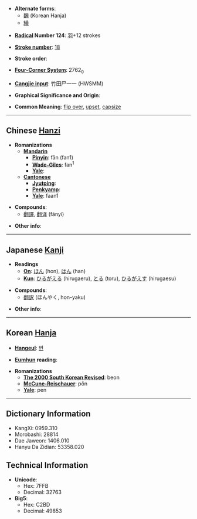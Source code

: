 * '''Alternate forms''':
** [[飜]] (Korean Hanja)
** [[繙]]<!-- really a variant? -->

* '''[[Wiktionary:Chinese radical index| Radical]] Number 124''': [[Wiktionary:Chinese radical index 羽|羽]]+12 strokes

* '''[[Wiktionary:Chinese total strokes index|Stroke number]]''': [[Wiktionary:Chinese total strokes index 18|18]]

* '''Stroke order''': 

* '''[[Wiktionary:Chinese four corner index|Four-Corner System]]''': 2762<sub>0</sub>

* '''[[Wiktionary:Chinese Cangjie index|Cangjie input]]''': 竹田尸一一 (HWSMM)

* '''Graphical Significance and Origin''': 

* '''Common Meaning''': [[flip over]], [[upset]], [[capsize]]

----

== Chinese [[Hanzi]] ==

* '''Romanizations'''
** '''[[Mandarin]]'''
*** '''[[Pinyin]]''': fān (fan1)
*** '''[[Wade-Giles]]''': fan<sup>1</sup>
*** '''[[Yale]]''': 
** '''[[Cantonese]]'''
*** '''[[Jyutping]]''':
*** '''[[Penkyamp]]''': 
*** '''[[Yale]]''': faan1

* '''Compounds''':
** [[翻譯]], [[翻译]] (fānyì)

* '''Other info''': 

----

== Japanese [[Kanji]] ==

* '''Readings'''
** '''[[On]]''': [[ほん]] (hon), [[はん]] (han)
** '''[[Kun]]''': [[ひるがえる]] (hirugaeru), [[とる]] (toru), [[ひるがえす]] (hirugaesu)

* '''Compounds''':
** [[翻訳]] (ほんやく, hon-yaku)

* '''Other info''':  

----

== Korean [[Hanja]] ==

* '''[[Hangeul]]''': [[번]]

* '''[[Eumhun]] reading''': 

* '''Romanizations'''
** '''[[The 2000 South Korean Revised Romanization|The 2000 South Korean Revised]]''': beon
** '''[[McCune-Reischauer]]''': pŏn
** '''[[Yale]]''': pen

----

== Dictionary Information ==

* KangXi: 0959.310
* Morobashi: 28814
* Dae Jaweon: 1406.010
* Hanyu Da Zidian: 53358.020

== Technical Information ==

* '''Unicode''':
** Hex: 7FFB
** Decimal: 32763
* '''Big5''':
** Hex: C2BD
** Decimal: 49853